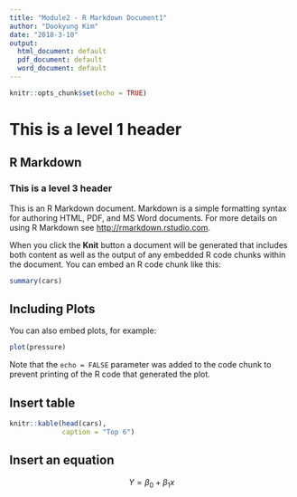 ```yaml
---
title: "Module2 - R Markdown Document1"
author: "Dookyung Kim"
date: "2018-3-10"
output:
  html_document: default
  pdf_document: default
  word_document: default
---
```


```r
knitr::opts_chunk$set(echo = TRUE)
```

# This is a level 1 header

## R Markdown

### This is a level 3 header

This is an R Markdown document. Markdown is a simple formatting syntax for authoring HTML, PDF, and MS Word documents. For more details on using R Markdown see <http://rmarkdown.rstudio.com>.

When you click the **Knit** button a document will be generated that includes both content as well as the output of any embedded R code chunks within the document. You can embed an R code chunk like this:

```r
summary(cars)
```

## Including Plots

You can also embed plots, for example:

```r
plot(pressure)
```

Note that the `echo = FALSE` parameter was added to the code chunk to prevent printing of the R code that generated the plot.

## Insert table

```r
knitr::kable(head(cars),
             caption = "Top 6")
```

## Insert an equation

$$ Y = \beta_0 + \beta_1x$$